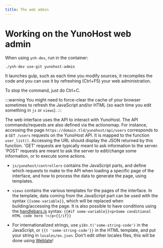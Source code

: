 ```yaml
---
title: The web admin
---
```


# Working on the YunoHost web admin

When using `ynh-dev`, run in the container:

```
./ynh-dev use-git yunohost-admin
```

It launches gulp, such as each time you modify sources, it recompiles the code and
you can use it by refreshing (Ctrl+F5) your web administration.

To stop the command, just do Ctrl+C.

:::warning
You might need to force-clear the cache of your browser sometimes to refresh
the JavaScript and/or HTML (so each time you edit something in `js` or `views`).
:::


The web interface uses the API to interact with YunoHost. The API
commands/requests are also defined via the actionsmap. For instance, accessing
the page `https://domain.tld/yunohost/api/users` corresponds to a `GET
/users` requests on the YunoHost API. It is mapped to the function
`user_list()`. Accessing the URL should display the JSON returned by this
function. 'GET' requests are typically meant to ask information to the server.
'POST' requests are meant to ask the server to edit/change some information,
or to execute some actions.

- `js/yunohost/controllers` contains the JavaScript parts,
  and define which requests to make to the API when loading a specific page of
  the interface, and how to process the data to generate the page, using
  templates.

- `views` contains the various templates for the pages of the interface. In the
  template, data coming from the JavaScript part can be used with the syntax
  `{{some-variable}}`, which will be replaced when building/accessing the page.
  It is also possible to have conditions using the
  [handlebars.js](http://handlebarsjs.com) syntax: `{{#if
  some-variable}}<p>Some conditional HTML code here !</p>{{/if}}`

- For internationalized strings, use `y18n.t('some-string-code')` in the
  JavaScript, or `{{t 'some-string-code'}}` in the HTML template, and put your
  string in `locales/en.json`. Don't edit other locales files,
  this will be done using [Weblate](https://translate.yunohost.org/)!
